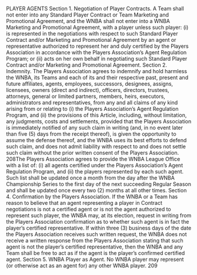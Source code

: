 PLAYER AGENTS
Section 1. Negotiation of Player Contracts.
A Team shall not enter into any Standard Player Contract or Team Marketing and
Promotional Agreement, and the WNBA shall not enter into a WNBA Marketing and
Promotional Agreement, with a player unless such player: (i) is represented in the negotiations
with respect to such Standard Player Contract and/or Marketing and Promotional Agreement by
an agent or representative authorized to represent her and duly certified by the Players
Association in accordance with the Players Association's Agent Regulation Program; or (ii) acts
on her own behalf in negotiating such Standard Player Contract and/or Marketing and
Promotional Agreement.
Section 2. Indemnity.
The Players Association agrees to indemnify and hold harmless the WNBA, its
Teams and each of its and their respective past, present and future affiliates, agents, employees,
successors, designees, assigns, licensees, owners (direct and indirect), officers, directors,
trustees, attorneys, general or limited partners, members, heirs, executors, administrators and
representatives, from any and all claims of any kind arising from or relating to (i) the Players
Association's Agent Regulation Program, and (ii) the provisions of this Article, including,
without limitation, any judgments, costs and settlements, provided that the Players Association is
immediately notified of any such claim in writing (and, in no event later than five (5) days from
the receipt thereof), is given the opportunity to assume the defense thereof, and the WNBA uses
its best efforts to defend such claim, and does not admit liability with respect to and does not
settle such claim without the prior written consent of the Players Association.
208The Players Association agrees to provide the WNBA League Office with a list
of: (i) all agents certified under the Players Association's Agent Regulation Program, and (ii) the
players represented by each such agent. Such list shall be updated once a month from the day
after the WNBA Championship Series to the first day of the next succeeding Regular Season and
shall be updated once every two (2) months at all other times.
Section 4. Confirmation by the Players Association.
If the WNBA or a Team has reason to believe that an agent representing a player
in Contract negotiations is not a certified agent or is not the agent authorized to represent such
player, the WNBA may, at its election, request in writing from the Players Association
confirmation as to whether such agent is in fact the player's certified representative. If within
three (3) business days of the date the Players Association receives such written request, the
WNBA does not receive a written response from the Players Association stating that such agent
is not the player's certified representative, then the WNBA and any Team shall be free to act as
if the agent is the player's confirmed certified agent.
Section 5. WNBA Player as Agent.
No WNBA player may represent (or otherwise act as an agent for) any other
WNBA player.
209